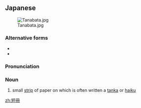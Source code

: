 ==Japanese==
{{ja-kanjitab|たん|さく|k2=ざく|r=y|yomi=on}}
[[File:Tanabata.jpg|thumb]]

===Alternative forms===
* {{l/ja|短尺}}
* {{l/ja|短籍}}

===Pronunciation===
{{ja-pron|たんざく|y=on}}

===Noun===
{{ja-noun|たんざく}}

# small [[strip]] of paper on which is often written a [[tanka]] or [[haiku]]

[[zh:短冊]]